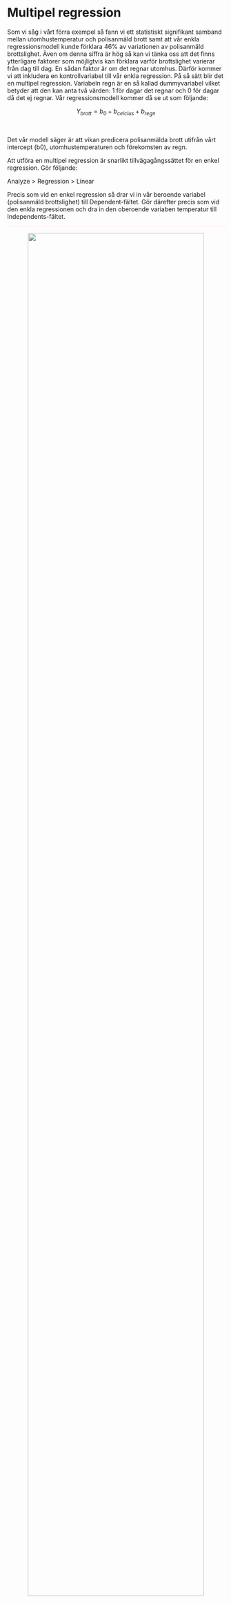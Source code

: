 # Multipel regression

Som vi såg i vårt förra exempel så fann vi ett statistiskt signifikant samband mellan utomhustemperatur och polisanmäld brott samt att vår enkla regressionsmodell kunde förklara 46% av variationen av polisanmäld brottslighet. Även om denna siffra är hög så kan vi tänka oss att det finns ytterligare faktorer som möjligtvis kan förklara varför brottslighet varierar från dag till dag. En sådan faktor är om det regnar utomhus. Därför kommer vi att inkludera en kontrollvariabel till vår enkla regression. På så sätt blir det en multipel regression. Variabeln regn är en så kallad dummyvariabel vilket betyder att den kan anta två värden: 1 för dagar det regnar och 0 för dagar då det ej regnar. Vår regressionsmodell kommer då se ut som följande:

<center>$Y_{brott} = b_0 + b_{celcius} + b_{regn}$</center><br>

Det vår modell säger är att vikan predicera polisanmälda brott utifrån vårt intercept (b0), utomhustemperaturen och förekomsten av regn.

Att utföra en multipel regression är snarlikt tillvägagångssättet för en enkel regression. Gör följande:

Analyze > Regression > Linear

Precis som vid en enkel regression så drar vi in vår beroende variabel (polisanmäld brottslighet) till Dependent-fältet. Gör därefter precis som vid den enkla regressionen och dra in den oberoende variaben temperatur till Independents-fältet. 

<hr style="height:2px;border-width:0;color:gray;background-color:LavenderBlush">

<center><img src="images/multipel_1.png" width="90%" height="90%"/></center>

<hr style="height:2px;border-width:0;color:gray;background-color:LavenderBlush">

Tryck därefter på knappen Next. Mata därefter in temperaturvaribeln på nytt och sedan vår kontrollvariabel regn. Tryck därefter på OK.

<hr style="height:2px;border-width:0;color:gray;background-color:LavenderBlush">

<center><img src="images/multipel_2.png" width="90%" height="90%"/></center>

<hr style="height:2px;border-width:0;color:gray;background-color:LavenderBlush">

Vi hade lika gärna kunnat vid första steget mata in båda våra oberoende variabler och inte i två separata "block". Fördelen med att använda blockfunktione är att vi i SPSS först får ut vår enkla regression och därefter i samma ruta den multipla regressionen. Fördelen med detta tillvägagångssätt är att vi kan se hur effekten för vår oberoende variabel av intresse förändras från den enkla regressionen till den multipla regressionen.

<hr style="height:2px;border-width:0;color:gray;background-color:LavenderBlush">

<center><img src="images/multipel_3.png" /></center>

<hr style="height:2px;border-width:0;color:gray;background-color:LavenderBlush">

Längst ut till vänster i samtliga rutor kan vi se indikatorer på om de olika värdena avser modell 1 (den enkla regressionen) eller modell 2 (den multipla regressionen). Värdena i modell 1 är identiska som i föregående exemplet när vi utförde den enkela regressionen.

Vi börjar med att se hur vårt R Square-värde förändras. Eftersom vi har fler än en oberoende variabel så använder vi oss av värdet från Adjusted R Square vilket är 0.532. Det betyder att våra oberoende variabler kan förklara 53.2% av variationen i vår beroende variabel vilket är en ökning med cirka 7 procentenheter jämfört med vad den enkla regressionen klarade av att förklara.

I Coefficients-rutan och modell 2 kan vi se att konstanthållet för förekomsten av regn så ökar antalet brott med 43.081 för varje enhets ökning av temperaturvariabeln. Under Sig. kan vi se att p-värdet är under 0.001 vilket beyder att sambandet mellan temperatur och brott är statistiskt signifikant även efter inkluderingen av den oberoende variabeln regn.

Vidare kan vi se att koffecienten för den oberoend variabeln regn är -109.373. Det betyder att konstanthållet för den övriga oberoende variabler så begås det 109 färre brott under de dagar det regnar jämfört med regnfria dagar.

Slutligen ska vi försöka predicera antalet brott det anmäls en dag då det är 22 celcius och regnar.

<center>$Y_{brott} = b_0 + b_{celcius} + b_{regn}$</center><br>

<center>$Ŷ_{brott} = -693,137 + (43,081*22) + (-109,373*1)$</center><br>

<center>$Ŷ_{brott} = 274.515$</center><br>

Vi predicerar alltså att det i genomsnitt kommer polisanmälas 274.5 brott de dagar då utomhustemperaturen är 22 grader och regnar.

### Videoinstruktioner

<center><iframe id="kaltura_player" src="https://api.kaltura.nordu.net/p/365/sp/36500/embedIframeJs/uiconf_id/23452190/partner_id/365?iframeembed=true&playerId=kaltura_player&entry_id=0_xgsht2vp&flashvars[streamerType]=auto&amp;flashvars[localizationCode]=sv_SE&amp;flashvars[leadWithHTML5]=true&amp;flashvars[sideBarContainer.plugin]=true&amp;flashvars[sideBarContainer.position]=left&amp;flashvars[sideBarContainer.clickToClose]=true&amp;flashvars[chapters.plugin]=true&amp;flashvars[chapters.layout]=vertical&amp;flashvars[chapters.thumbnailRotator]=false&amp;flashvars[streamSelector.plugin]=true&amp;flashvars[EmbedPlayer.SpinnerTarget]=videoHolder&amp;flashvars[dualScreen.plugin]=true&amp;flashvars[hotspots.plugin]=1&amp;flashvars[Kaltura.addCrossoriginToIframe]=true&amp;&wid=0_dyujtk6z" width="608" height="402" allowfullscreen webkitallowfullscreen mozAllowFullScreen allow="autoplay *; fullscreen *; encrypted-media *" sandbox="allow-forms allow-same-origin allow-scripts allow-top-navigation allow-pointer-lock allow-popups allow-modals allow-orientation-lock allow-popups-to-escape-sandbox allow-presentation allow-top-navigation-by-user-activation" frameborder="0" title="Kaltura Player"></iframe></center>